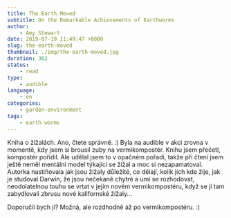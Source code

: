 ```yaml
---
title: The Earth Moved
subtitle: On the Remarkable Achievements of Earthworms
author:
    - Amy Stewart
date: 2019-07-19 11:49:47 +0800
slug: the-earth-moved
thumbnail: ./img/the-earth-moved.jpg
duration: 362
status:
    - read
type:
    - audible
language:
    - en
categories:
    - garden-environment
tags:
    - earth worms
---
```


Kniha o žížalách. Ano, čtete správně. :) Byla na audible v akci zrovna v momentě, kdy jsem si brousil zuby na vermikompostér. Knihu jsem přečetl, kompostér pořídil. Ale udělal jsem to v opačném pořadí, takže při čtení jsem ještě neměl mentální model týkající se žížal a moc si nezapamatoval. Autorka nastiňovala jak jsou žížaly důležité, co dělají, kolik jich kde žije, jak je studoval Darwin, že jsou nečekaně chytré a umí se rozhodovat, neodolatelnou touhu se vrtat v jejím novém vermikompostéru, když se jí tam zabydlovali zbrusu nové kalifornské žížaly&hellip;

Doporučil bych ji? Možná, ale rozdhodně až po vermikompostéru. :)
